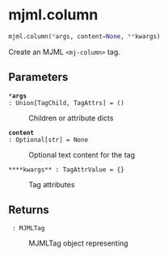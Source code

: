 # mjml.column { #emailer_lib.mjml.column }

```python
mjml.column(*args, content=None, **kwargs)
```

Create an MJML `<mj-column>` tag.

## Parameters {.doc-section .doc-section-parameters}

<code>[***args**]{.parameter-name} [:]{.parameter-annotation-sep} [Union\[TagChild, TagAttrs\]]{.parameter-annotation} [ = ]{.parameter-default-sep} [()]{.parameter-default}</code>

:   Children or attribute dicts

<code>[**content**]{.parameter-name} [:]{.parameter-annotation-sep} [Optional\[str\]]{.parameter-annotation} [ = ]{.parameter-default-sep} [None]{.parameter-default}</code>

:   Optional text content for the tag

<code>[****kwargs**]{.parameter-name} [:]{.parameter-annotation-sep} [TagAttrValue]{.parameter-annotation} [ = ]{.parameter-default-sep} [{}]{.parameter-default}</code>

:   Tag attributes

## Returns {.doc-section .doc-section-returns}

<code>[]{.parameter-name} [:]{.parameter-annotation-sep} [MJMLTag]{.parameter-annotation}</code>

:   MJMLTag object representing <mj-column>